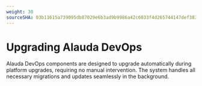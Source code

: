 ```yaml
---
weight: 30
sourceSHA: 03b11615a739095db87029e6b3ad9b9986a42c6033f4d265744147def3832b5a
---
```


# Upgrading Alauda DevOps

Alauda DevOps components are designed to upgrade automatically during platform upgrades, requiring no manual intervention. The system handles all necessary migrations and updates seamlessly in the background.
